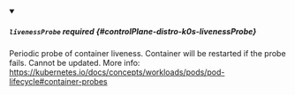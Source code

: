


<details className="config-field" data-expandable="true" open>
<summary>

##### `livenessProbe` <span className="config-field-required" data-required="false">required</span> <span className="config-field-type"></span> <span className="config-field-default"></span> <span className="config-field-enum"></span> {#controlPlane-distro-k0s-livenessProbe}

Periodic probe of container liveness.
Container will be restarted if the probe fails.
Cannot be updated.
More info: https://kubernetes.io/docs/concepts/workloads/pods/pod-lifecycle#container-probes

</summary>

<PartialLivenessprobereference />


</details>
